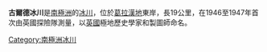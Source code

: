 {{unreferenced|time=2013-10-29T07:48:32+00:00}}
{{coord|66|47|S|64|39|W|source:GNIS|display=title}}

'''古爾德冰川'''是[[南極洲|南極洲]]的[[冰川|冰川]]，位於[[葛拉漢地|葛拉漢地]]東岸，長19公里，在1946至1947年首次由英國探險隊測量，以[[英國|英國]]極地歷史學家和製圖師命名。

{{DEFAULTSORT:Gould Glacier}}
[[Category:南極洲冰川|Category:南極洲冰川]]


{{FoynCoast-geo-stub}}